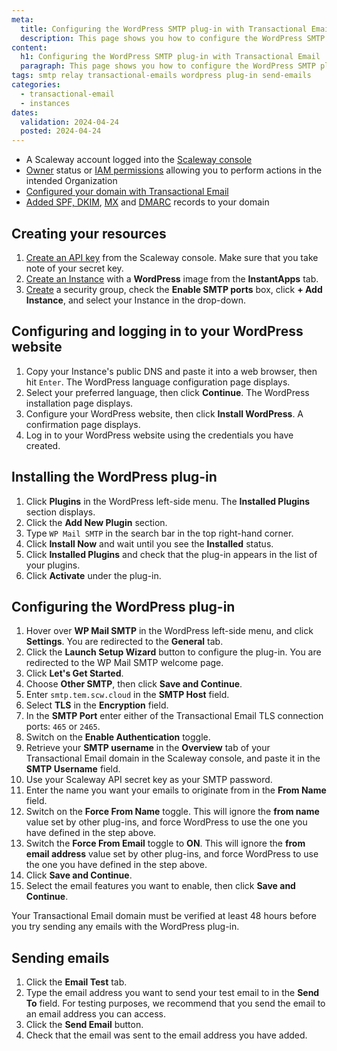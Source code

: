 ```yaml
---
meta:
  title: Configuring the WordPress SMTP plug-in with Transactional Email
  description: This page shows you how to configure the WordPress SMTP plug-in and use it with Transactional Email
content:
  h1: Configuring the WordPress SMTP plug-in with Transactional Email
  paragraph: This page shows you how to configure the WordPress SMTP plug-in and use it with Transactional Email
tags: smtp relay transactional-emails wordpress plug-in send-emails
categories:
  - transactional-email
  - instances
dates:
  validation: 2024-04-24
  posted: 2024-04-24
---
```


<Macro id="requirements" />

- A Scaleway account logged into the [Scaleway console](https://console.scaleway.com)
- [Owner](/identity-and-access-management/iam/concepts/#owner) status or [IAM permissions](/identity-and-access-management/iam/concepts/#permission) allowing you to perform actions in the intended Organization
- [Configured your domain with Transactional Email](/managed-services/transactional-email/how-to/configure-domain-with-transactional-email/)
- [Added SPF, DKIM](/managed-services/transactional-email/how-to/add-spf-dkim-records-to-your-domain/), [MX](/managed-services/transactional-email/how-to/add-mx-record-to-your-domain/) and [DMARC](/managed-services/transactional-email/how-to/add-mx-record-to-your-domain/) records to your domain

## Creating your resources

1. [Create an API key](/identity-and-access-management/iam/how-to/create-api-keys/) from the Scaleway console. Make sure that you take note of your secret key.
2. [Create an Instance](/compute/instances/how-to/create-an-instance/) with a **WordPress** image from the **InstantApps** tab.
3. [Create](/compute/instances/how-to/use-security-groups/#how-to-create-a-security-group) a security group, check the **Enable SMTP ports** box, click **+ Add Instance**, and select your Instance in the drop-down.

## Configuring and logging in to your WordPress website

1. Copy your Instance's public DNS and paste it into a web browser, then hit `Enter`. The WordPress language configuration page displays.
2. Select your preferred language, then click **Continue**. The WordPress installation page displays.
    <Lightbox src="scaleway-wordpress-welcome-page.webp" alt="WordPress installation page where you can configure your website's title, your username, password, email, and more" />
3. Configure your WordPress website, then click **Install WordPress**. A confirmation page displays.
4. Log in to your WordPress website using the credentials you have created.

## Installing the WordPress plug-in

1. Click **Plugins** in the WordPress left-side menu. The **Installed Plugins** section displays.
2. Click the **Add New Plugin** section.
3. Type `WP Mail SMTP` in the search bar in the top right-hand corner.
4. Click **Install Now** and wait until you see the **Installed** status.
    <Lightbox src="scaleway-wp-mail-smtp.webp" width="" alt="" />
5. Click **Installed Plugins** and check that the plug-in appears in the list of your plugins.
6. Click **Activate** under the plug-in.

## Configuring the WordPress plug-in

1. Hover over **WP Mail SMTP** in the WordPress left-side menu, and click **Settings**. You are redirected to the **General** tab.
2. Click the **Launch Setup Wizard** button to configure the plug-in. You are redirected to the WP Mail SMTP welcome page.
3. Click **Let's Get Started**.
4. Choose **Other SMTP**, then click **Save and Continue**.
5. Enter `smtp.tem.scw.cloud` in the **SMTP Host** field.
6. Select **TLS** in the **Encryption** field.
7. In the **SMTP Port** enter either of the Transactional Email TLS connection ports: `465` or `2465`.
8. Switch on the **Enable Authentication** toggle.
9. Retrieve your **SMTP username** in the **Overview** tab of your Transactional Email domain in the Scaleway console, and paste it in the **SMTP Username** field.
    <Lightbox src="scaleway-smtp-config.webp" width="" alt="" />
10. Use your Scaleway API secret key as your SMTP password.
11. Enter the name you want your emails to originate from in the **From Name** field.
12. Switch on the **Force From Name** toggle. This will ignore the **from name** value set by other plug-ins, and force WordPress to use the one you have defined in the step above.
13. Switch the **Force From Email** toggle to **ON**. This will ignore the **from email address** value set by other plug-ins, and force WordPress to use the one you have defined in the step above.
14. Click **Save and Continue**.
15. Select the email features you want to enable, then click **Save and Continue**.

 <Message type="note">
   Your Transactional Email domain must be verified at least 48 hours before you try sending any emails with the WordPress plug-in.
 </Message>


##  Sending emails

1. Click the **Email Test** tab.
2. Type the email address you want to send your test email to in the **Send To** field. For testing purposes, we recommend that you send the email to an email address you can access.
3. Click the **Send Email** button.
4. Check that the email was sent to the email address you have added.